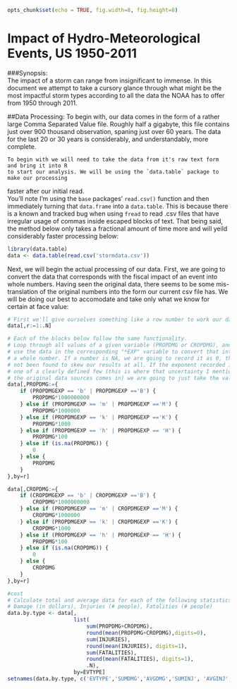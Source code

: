 ```r
opts_chunk$set(echo = TRUE, fig.width=8, fig.height=8)
```
Impact of Hydro-Meteorological Events, US 1950-2011
===================================================


###Synopsis:  
    The impact of a storm can range from insignificant to immense. In this document
    we attempt to take a cursory glance through what might be the most impactful
    storm types according to all the data the NOAA has to offer from 1950 through 2011.
  

##Data Processing:
	To begin with, our data comes in the form of a rather large Comma Separated Value file.
	Roughly half a gigabyte, this file contains just over 900 thousand observation,
  spaning just over 60 years. The data for the last 20 or 30 years is considerably,
  and understandably,	more complete.  

	To begin with we will need to take the data from it's raw text form and bring it into R
	to start our analysis. We will be using the `data.table` package to make our processing
  faster after our initial read.  
  You'll note I'm using the `base` packages' `read.csv()` function and then immediately
  turning that `data.frame` into a `data.table`. This is because there is a known and
  tracked bug when using `fread` to read .csv files that have irregular usage of commas
  inside escaped blocks of text. That being said, the method below only takes a fractional
  amount of time more and will yeild considerably faster processing below:  
```r
library(data.table)
data <- data.table(read.csv('stormdata.csv'))
```

  Next, we will begin the actual processing of our data. First, we are going to convert
  the data that corresponds with the fiscal impact of an event into whole numbers.
  Having seen the original data, there seems to be some mis-translation of the original
  numbers into the form our current csv file has. We will be doing our best to accomodate
  and take only what we know for certain at face value:  
```r
# First we'll give ourselves something like a row number to work our data with
data[,r:=1:.N]

# Each of the blocks below follow the same functionality.
# Loop through all values of a given variable (PROPDMG or CROPDMG), and
# use the data in the corresponding "*EXP" variable to convert that into
# a whole number. If a number is NA, we are going to record it as 0, this has
# not been found to skew our results at all. If the exponent recorded is not
# one of a clearly defined few (this is where that uncertainty I mentioned  from
# the original data sources comes in) we are going to just take the value as it is.
data[,PROPDMG:={
    if (PROPDMGEXP == 'b' | PROPDMGEXP =='B') {
        PROPDMG*1000000000
    } else if (PROPDMGEXP == 'm' | PROPDMGEXP =='M') {
        PROPDMG*1000000
    } else if (PROPDMGEXP == 'k' | PROPDMGEXP =='K') {
        PROPDMG*1000
    } else if (PROPDMGEXP == 'h' | PROPDMGEXP == 'H') {
        PROPDMG*100
    } else if (is.na(PROPDMG)) {
        0
    } else {
        PROPDMG
    }
},by=r]

data[,CROPDMG:={
    if (CROPDMGEXP == 'b' | CROPDMGEXP =='B') {
        CROPDMG*1000000000
    } else if (PROPDMGEXP == 'm' | CROPDMGEXP =='M') {
        CROPDMG*1000000
    } else if (PROPDMGEXP == 'k' | CROPDMGEXP =='K') {
        CROPDMG*1000
    } else if (PROPDMGEXP == 'h' | PROPDMGEXP == 'H') {
        PROPDMG*100
    } else if (is.na(CROPDMG)) {
        0
    } else {
        CROPDMG
    }
},by=r]
```

```r
#cost
# Calculate total and average data for each of the following statistics
# Damage (in dollars), Injuries (# people), Fatalities (# people)
data.by.type <- data[,
                     list(
                         sum(PROPDMG+CROPDMG),
                         round(mean(PROPDMG+CROPDMG),digits=0),
                         sum(INJURIES),
                         round(mean(INJURIES), digits=1),
                         sum(FATALITIES),
                         round(mean(FATALITIES), digits=1),
                         .N),
                     by=EVTYPE]
setnames(data.by.type, c('EVTYPE','SUMDMG','AVGDMG','SUMINJ', 'AVGINJ', 'SUMFAT', 'AVGFAT', 'COUNT'))
```